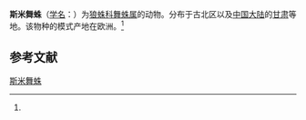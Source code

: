 {{Speciesbox
| name = 斯米舞蛛
| status = 
| status_system = 
| image = 
| genus = Alopecosa
| species = schmidti
| authority = (Hahn, 1834)<ref name='id13777'>{{cite web| url =http://www.bioinfo.cn/db05/BjdwSpecies.php?action=view&id=13777| title =斯米舞蛛| work =《中国动物物种编目数据库》| publisher =中国科学院微生物研究所| author =中国科学院动物研究所| accessdate =2009-04-28| deadurl =yes| archiveurl =https://web.archive.org/web/20160305023954/http://www.bioinfo.cn/db05/BjdwSpecies.php?action=view&id=13777| archivedate =2016-03-05}}</ref>
}}

'''斯米舞蛛'''（[[学名|学名]]：{{lang|la|''Alopecosa schmidti''}}）为[[狼蛛科|狼蛛科]][[舞蛛属|舞蛛属]]的动物。分布于古北区以及[[中国大陆|中国大陆]]的[[甘肃|甘肃]]等地。该物种的模式产地在欧洲。<ref name='id13777'/>

== 参考文献 ==
{{reflist}}

{{Wikispecies|Alopecosa schmidti}}
{{Taxonbar|from=Q2395379}}

[[Category:舞蛛属|斯米舞蛛]]


{{蜘蛛小作品}}